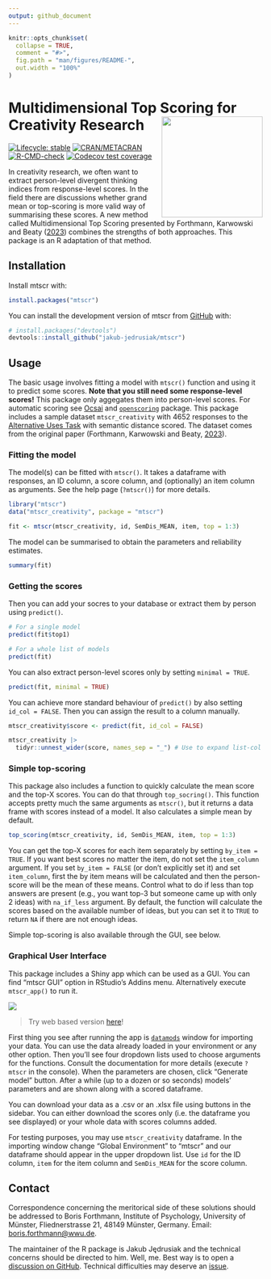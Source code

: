 ```yaml
---
output: github_document
---
```


<!-- README.md is generated from README.Rmd. Please edit that file -->

```r
knitr::opts_chunk$set(
  collapse = TRUE,
  comment = "#>",
  fig.path = "man/figures/README-",
  out.width = "100%"
)
```

# Multidimensional Top Scoring for Creativity Research <img src="./man/figures/mtscr-hex.svg" width="200" align="right"/> {#multidimensional-top-scoring-for-creativity-research}

<!-- badges: start -->
[![Lifecycle: stable](https://img.shields.io/badge/lifecycle-stable-green.svg)](https://lifecycle.r-lib.org/articles/stages.html#stable)
[![CRAN/METACRAN](https://img.shields.io/cran/v/mtscr)](https://CRAN.R-project.org/package=mtscr)
[![R-CMD-check](https://github.com/jakub-jedrusiak/mtscr/actions/workflows/R-CMD-check.yaml/badge.svg)](https://github.com/jakub-jedrusiak/mtscr/actions/workflows/R-CMD-check.yaml)
[![Codecov test coverage](https://codecov.io/gh/jakub-jedrusiak/mtscr/graph/badge.svg)](https://app.codecov.io/gh/jakub-jedrusiak/mtscr)
<!-- badges: end -->

In creativity research, we often want to extract person-level divergent thinking indices from response-level scores. In the field there are discussions whether grand mean or top-scoring is more valid way of summarising these scores. A new method called Multidimensional Top Scoring presented by Forthmann, Karwowski and Beaty ([2023](https://doi.org/10.1037/aca0000571)) combines the strengths of both approaches. This package is an R adaptation of that method.

## Installation {#installation}

Install mtscr with:

``` r
install.packages("mtscr")
```

You can install the development version of mtscr from [GitHub](https://github.com/) with:

``` r
# install.packages("devtools")
devtools::install_github("jakub-jedrusiak/mtscr")
```

## Usage {#usage}

The basic usage involves fitting a model with `mtscr()` function and using it to predict some scores. **Note that you still need some response-level scores!** This package only aggegates them into person-level scores. For automatic scoring see [Ocsai](https://openscoring.du.edu/scoringllm) and [`openscoring`](https://github.com/jakub-jedrusiak/openscoring) package. This package includes a sample dataset `mtscr_creativity` with 4652 responses to the [Alternative Uses Task](https://en.wikipedia.org/wiki/Guilford%27s_Alternate_Uses) with semantic distance scored. The dataset comes from the original paper (Forthmann, Karwowski and Beaty, [2023](https://doi.org/10.1037/aca0000571)).

### Fitting the model

The model(s) can be fitted with `mtscr()`. It takes a dataframe with responses, an ID column, a score column, and (optionally) an item column as arguments. See the help page (`?mtscr()`) for more details.

```r
library("mtscr")
data("mtscr_creativity", package = "mtscr")

fit <- mtscr(mtscr_creativity, id, SemDis_MEAN, item, top = 1:3)
```

The model can be summarised to obtain the parameters and reliability estimates.

```r
summary(fit)
```

### Getting the scores

Then you can add your socres to your database or extract them by person using `predict()`.

```r
# For a single model
predict(fit$top1)

# For a whole list of models
predict(fit)
```

You can also extract person-level scores only by setting `minimal = TRUE`.

```r
predict(fit, minimal = TRUE)
```

You can achieve more standard behaviour of `predict()` by also setting `id_col = FALSE`. Then you can assign the result to a column manually.

```r
mtscr_creativity$score <- predict(fit, id_col = FALSE)

mtscr_creativity |>
  tidyr::unnest_wider(score, names_sep = "_") # Use to expand list-col
```

### Simple top-scoring

This package also includes a function to quickly calculate the mean score and the top-X scores. You can do that through `top_socring()`. This function accepts pretty much the same arguments as `mtscr()`, but it returns a data frame with scores instead of a model. It also calculates a simple mean by default.

```r
top_scoring(mtscr_creativity, id, SemDis_MEAN, item, top = 1:3)
```

You can get the top-X scores for each item separately by setting `by_item = TRUE`. If you want best scores no matter the item, do not set the `item_column` argument. If you set `by_item = FALSE` (or don't explicitly set it) and set `item_column`, first the by item means will be calculated and then the person-score will be the mean of these means. Control what to do if less than top answers are present (e.g., you want top-3 but someone came up with only 2 ideas) with `na_if_less` argument. By default, the function will calculate the scores based on the available number of ideas, but you can set it to `TRUE` to return `NA` if there are not enough ideas.

Simple top-scoring is also available through the GUI, see below.

### Graphical User Interface {#graphical-user-interface}

This package includes a Shiny app which can be used as a GUI. You can find "mtscr GUI" option in RStudio's Addins menu. Alternatively execute `mtscr_app()` to run it.

![](./man/figures/README-GUI-example.gif)

> Try web based version [here](https://shiny.jakubjedrusiak.pl/mtscr/)!

First thing you see after running the app is [`datamods`](https://github.com/dreamRs/datamods) window for importing your data. You can use the data already loaded in your environment or any other option. Then you'll see four dropdown lists used to choose arguments for the functions. Consult the documentation for more details (execute `?mtscr` in the console). When the parameters are chosen, click "Generate model" button. After a while (up to a dozen or so seconds) models' parameters and are shown along with a scored dataframe.

You can download your data as a .csv or an .xlsx file using buttons in the sidebar. You can either download the scores only (i.e. the dataframe you see displayed) or your whole data with scores columns added.

For testing purposes, you may use `mtscr_creativity` dataframe. In the importing window change "Global Environment" to "mtscr" and our dataframe should appear in the upper dropdown list. Use `id` for the ID column, `item` for the item column and `SemDis_MEAN` for the score column.

## Contact {#contact}

Correspondence concerning the meritorical side of these solutions should be addressed to Boris Forthmann, Institute of Psychology, University of Münster, Fliednerstrasse 21, 48149 Münster, Germany. Email: [boris.forthmann\@wwu.de](mailto:boris.forthmann@wwu.de){.email}.

The maintainer of the R package is Jakub Jędrusiak and the technical concerns should be directed to him. Well, me. Best way is to open a [discussion on GitHub](https://github.com/jakub-jedrusiak/mtscr/discussions). Technical difficulties may deserve an [issue](https://github.com/jakub-jedrusiak/mtscr/issues).

